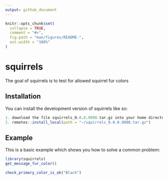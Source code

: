 ```yaml
---
output: github_document
---
```


<!-- README.md is generated from README.Rmd. Please edit that file -->

```r
knitr::opts_chunk$set(
  collapse = TRUE,
  comment = "#>",
  fig.path = "man/figures/README-",
  out.width = "100%"
)
```

# squirrels

<!-- badges: start -->
<!-- badges: end -->

The goal of squirrels is to test for allowed squirrel fur colors

## Installation

You can install the development version of squirrels like so:

``` r
1. download the file squirrels_0.0.0.9000.tar.gz into your home directory
2. remotes::install_local(path = "~/squirrels_0.0.0.9000.tar.gz") 
```

## Example

This is a basic example which shows you how to solve a common problem:

```r
library(squirrels)
get_message_fur_color()

check_primary_color_is_ok("Black")
```
